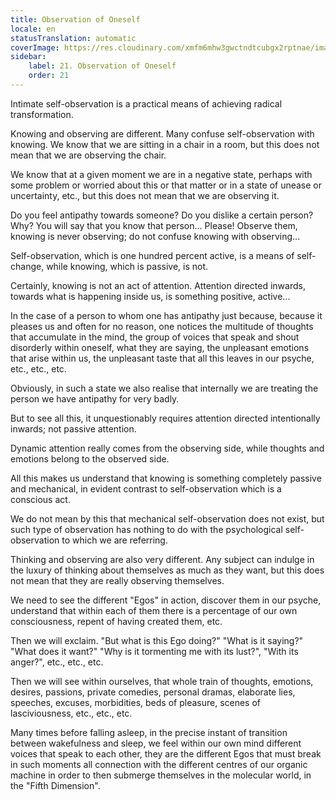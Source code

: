 ```yaml
---
title: Observation of Oneself
locale: en
statusTranslation: automatic
coverImage: https://res.cloudinary.com/xmfm6mhw3gwctndtcubgx2rptnae/image/upload/v1740468922/small_cover_tratado_de_psicologia_revolucionaria_a4c0dca4e0.webp
sidebar:
    label: 21. Observation of Oneself
    order: 21
---
```

Intimate self-observation is a practical means of achieving radical transformation.

Knowing and observing are different. Many confuse self-observation with knowing. We know that we are sitting in a chair in a room, but this does not mean that we are observing the chair.

We know that at a given moment we are in a negative state, perhaps with some problem or worried about this or that matter or in a state of unease or uncertainty, etc., but this does not mean that we are observing it.

Do you feel antipathy towards someone? Do you dislike a certain person? Why? You will say that you know that person... Please! Observe them, knowing is never observing; do not confuse knowing with observing...

Self-observation, which is one hundred percent active, is a means of self-change, while knowing, which is passive, is not.

Certainly, knowing is not an act of attention. Attention directed inwards, towards what is happening inside us, is something positive, active...

In the case of a person to whom one has antipathy just because, because it pleases us and often for no reason, one notices the multitude of thoughts that accumulate in the mind, the group of voices that speak and shout disorderly within oneself, what they are saying, the unpleasant emotions that arise within us, the unpleasant taste that all this leaves in our psyche, etc., etc., etc.

Obviously, in such a state we also realise that internally we are treating the person we have antipathy for very badly.

But to see all this, it unquestionably requires attention directed intentionally inwards; not passive attention.

Dynamic attention really comes from the observing side, while thoughts and emotions belong to the observed side.

All this makes us understand that knowing is something completely passive and mechanical, in evident contrast to self-observation which is a conscious act.

We do not mean by this that mechanical self-observation does not exist, but such type of observation has nothing to do with the psychological self-observation to which we are referring.

Thinking and observing are also very different. Any subject can indulge in the luxury of thinking about themselves as much as they want, but this does not mean that they are really observing themselves.

We need to see the different "Egos" in action, discover them in our psyche, understand that within each of them there is a percentage of our own consciousness, repent of having created them, etc.

Then we will exclaim. "But what is this Ego doing?" "What is it saying?" "What does it want?" "Why is it tormenting me with its lust?", "With its anger?", etc., etc., etc.

Then we will see within ourselves, that whole train of thoughts, emotions, desires, passions, private comedies, personal dramas, elaborate lies, speeches, excuses, morbidities, beds of pleasure, scenes of lasciviousness, etc., etc., etc.

Many times before falling asleep, in the precise instant of transition between wakefulness and sleep, we feel within our own mind different voices that speak to each other, they are the different Egos that must break in such moments all connection with the different centres of our organic machine in order to then submerge themselves in the molecular world, in the "Fifth Dimension".

